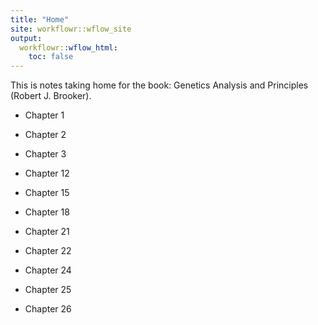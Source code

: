 ```yaml
---
title: "Home"
site: workflowr::wflow_site
output:
  workflowr::wflow_html:
    toc: false
---
```


This is notes taking home for the book: Genetics Analysis and Principles (Robert J. Brooker). 

* Chapter 1

* Chapter 2

* Chapter 3

* Chapter 12

* Chapter 15

* Chapter 18

* Chapter 21

* Chapter 22

* Chapter 24

* Chapter 25

* Chapter 26

